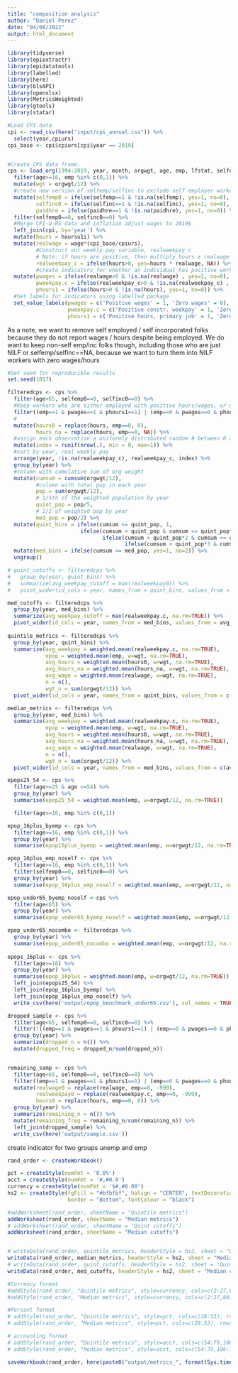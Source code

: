 ```yaml
---
title: "composition analysis"
author: "Daniel Perez"
date: "04/08/2022"
output: html_document
---
```


```r
library(tidyverse)
library(epiextractr)
library(epidatatools)
library(labelled)
library(here)
library(blsAPI)
library(openxlsx)
library(MetricsWeighted)
library(gtools)
library(statar)
```


```r
#Load CPI data
cpi <- read_csv(here("input/cpi_annual.csv")) %>% 
  select(year,cpiurs)
cpi_base <- cpi$cpiurs[cpi$year == 2019] 


#Create CPS data frame. 
cps <- load_org(1994:2019, year, month, orgwgt, age, emp, lfstat, selfemp, selfinc, hoursu1, hoursu1i, hoursvary, paidhre, wage, wageotc, weekpay, mind16, mocc10) %>%
  filter(age>=16, emp %in% c(0,1)) %>%
  mutate(wgt = orgwgt/12) %>% 
  #create new version of selfemp/selfinc to exclude self employer workers
  mutate(selfemp0 = ifelse(selfemp==1 & !is.na(selfemp), yes=1, no=0),
         selfinc0 = ifelse(selfinc==1 & !is.na(selfinc), yes=1, no=0),
         paidhre = ifelse(paidhre==1 & !is.na(paidhre), yes=1, no=0)) %>%
  filter(selfemp0==0, selfinc0==0) %>%
  #Merge CPI-U-RS data and inflation adjust wages to 2019$
  left_join(cpi, by='year') %>% 
  mutate(hours = hoursu1i) %>% 
  mutate(realwage = wage*(cpi_base/cpiurs),
         #Construct our weekly pay variable, realweekpay_c
         # Note: if hours are positive, then multiply hours x realwage. Otherwise assign realweekpay_c == NA
         realweekpay_c = ifelse(hours>0, yes=hours * realwage, NA)) %>% 
         #create indicators for whether an individual has positive work hours, weekly pay, and/or wages
  mutate(pwages = ifelse(realwage>0 & !is.na(realwage) , yes=1, no=0), 
         pweekpay.c = ifelse(realweekpay_c>0 & !is.na(realweekpay_c) , yes=1, no=0),
         phours1 = ifelse(hours>0 & !is.na(hours), yes=1, no=0)) %>%
  #Set labels for indicators using labelled package
  set_value_labels(pwages = c('Positive wages' = 1, 'Zero wages' = 0),
                   pweekpay.c = c('Positive constr. weekpay' = 1, 'Zero constr. weekpay' = 0),
                   phours1 = c('Positive hours, primary job' = 1, 'Zero hours' =0))

```


As a note, we want to remove self employed / self incorporated folks because they do not report wages / hours despite being employed. We do want to keep non-self emp/inc folks though, including those who are just NILF or selfemp/selfinc==NA, because we want to turn them into NILF workers with zero wages/hours

```r

#Set seed for reproducible results
set.seed(1017)

filteredcps <- cps %>% 
  filter(age<65, selfemp0==0, selfinc0==0) %>% 
  #Keep workers who are either employed with positive hours/wages, or unemployed with zero hours/wages. No other combinations.
  filter((emp==1 & pwages==1 & phours1==1) | (emp==0 & pwages==0 & phours1==0)) %>% 
  #
  mutate(hours0 = replace(hours, emp==0, 0),
         hours_na = replace(hours, emp==0, NA)) %>%
  #assign each observation a uniformly distributed random # between 0 and 1
  mutate(index = runif(nrow(.), min = 0, max=1)) %>%  
  #sort by year, real weekly pay
  arrange(year, !is.na(realweekpay_c), realweekpay_c, index) %>%
  group_by(year) %>% 
  #column with cumulative sum of org weight
  mutate(cumsum = cumsum(orgwgt/12), 
         #column with total pop in each year
         pop = sum(orgwgt/12), 
         # 1/5th of the weighted population by year
         quint_pop = pop/5,
         # 1/2 of weighted pop by year
         med_pop = pop/2) %>% 
  mutate(quint_bins = ifelse(cumsum <= quint_pop, 1,
                       ifelse(cumsum > quint_pop & cumsum <= quint_pop*2, 2,
                              ifelse(cumsum > quint_pop*2 & cumsum <= quint_pop*3, 3,
                                     ifelse(cumsum > quint_pop*3 & cumsum <= quint_pop*4, 4, 5))))) %>%
  mutate(med_bins = ifelse(cumsum <= med_pop, yes=1, no=2)) %>% 
  ungroup()

# quint_cutoffs <- filteredcps %>% 
#   group_by(year, quint_bins) %>% 
#   summarize(avg_weekpay_cutoff = max(realweekpay0)) %>% 
#   pivot_wider(id_cols = year, names_from = quint_bins, values_from = avg_weekpay_cutoff)

med_cutoffs <- filteredcps %>% 
  group_by(year, med_bins) %>% 
  summarize(avg_weekpay_cutoff = max(realweekpay.c, na.rm=TRUE)) %>% 
  pivot_wider(id_cols = year, names_from = med_bins, values_from = avg_weekpay_cutoff)
  
quintile_metrics <- filteredcps %>%
  group_by(year, quint_bins) %>%
  summarize(avg_weekpay = weighted.mean(realweekpay.c, na.rm=TRUE),
            epop = weighted.mean(emp, w=wgt, na.rm=TRUE),
            avg_hours = weighted.mean(hours0, w=wgt, na.rm=TRUE),
            avg_hours_na = weighted.mean(hours_na, w=wgt, na.rm=TRUE),
            avg_wage = weighted.mean(realwage, w=wgt, na.rm=TRUE),
            n = n(),
            wgt_n = sum(orgwgt/12)) %>% 
  pivot_wider(id_cols = year, names_from = quint_bins, values_from = c(avg_wage, avg_hours, avg_hours_na, avg_weekpay, epop, n, wgt_n))

median_metrics <- filteredcps %>% 
  group_by(year, med_bins) %>% 
  summarize(avg_weekpay = weighted.mean(realweekpay.c, na.rm=TRUE),
            epop = weighted.mean(emp, w=wgt, na.rm=TRUE),
            avg_hours = weighted.mean(hours0, w=wgt, na.rm=TRUE),
            avg_hours_na = weighted.mean(hours_na, w=wgt, na.rm=TRUE),
            avg_wage = weighted.mean(realwage, w=wgt, na.rm=TRUE),
            n = n(),
            wgt_n = sum(orgwgt/12)) %>% 
  pivot_wider(id_cols = year, names_from = med_bins, values_from = c(avg_wage, avg_hours, avg_hours_na, avg_weekpay, epop, n, wgt_n))

```

```r

epops25_54 <- cps %>% 
  filter(age>=25 & age <=54) %>% 
  group_by(year) %>% 
  summarise(epop25_54 = weighted.mean(emp, w=orgwgt/12, na.rm=TRUE))

  filter(age>=16, emp %in% c(0,1))

epop_16plus_byemp <- cps %>% 
  filter(age>=16, emp %in% c(0,1)) %>% 
  group_by(year) %>% 
  summarise(epop16plus_byemp = weighted.mean(emp, w=orgwgt/12, na.rm=TRUE))

epop_16plus_emp_noself <- cps %>% 
  filter(age>=16, emp %in% c(0,1)) %>% 
  filter(selfemp0==0, selfinc0==0) %>% 
  group_by(year) %>% 
  summarise(epop_16plus_emp_noself = weighted.mean(emp, w=orgwgt/12, na.rm=TRUE))

epop_under65_byemp_noself <-cps %>% 
  filter(age<65) %>% 
  group_by(year) %>% 
  summarise(epop_under65_byemp_noself = weighted.mean(emp, w=orgwgt/12, na.rm=TRUE))

epop_under65_nocombo <- filteredcps %>% 
  group_by(year) %>% 
  summarise(epop_under65_nocombo = weighted.mean(emp, w=orgwgt/12, na.rm=TRUE))
      
epops_16plus <- cps %>% 
  filter(age>=16) %>% 
  group_by(year) %>% 
  summarise(epop_16plus = weighted.mean(emp, w=orgwgt/12, na.rm=TRUE)) %>% 
  left_join(epops25_54) %>%
  left_join(epop_16plus_byemp) %>% 
  left_join(epop_16plus_emp_noself) %>% 
  write_csv(here('output/epop_benchmark_under65.csv'), col_names = TRUE)

```


```r
dropped_sample <- cps %>% 
  filter(age<65, selfemp0==0, selfinc0==0) %>% 
  filter(!((emp==1 & pwages==1 & phours1==1) | (emp==0 & pwages==0 & phours1==0))) %>% 
  group_by(year) %>% 
  summarize(dropped_n = n()) %>% 
  mutate(dropped_freq = dropped_n/sum(dropped_n))


remaining_samp <- cps %>% 
  filter(age<65, selfemp0==0, selfinc0==0) %>% 
  filter((emp==1 & pwages==1 & phours1==1) | (emp==0 & pwages==0 & phours1==0)) %>% 
  mutate(realwage0 = replace(realwage, emp==0, -999),
         realweekpay0 = replace(realweekpay.c, emp==0, -999),
         hours0 = replace(hours, emp==0, 0)) %>% 
  group_by(year) %>% 
  summarize(remaining_n = n()) %>% 
  mutate(remaining_freq = remaining_n/sum(remaining_n)) %>% 
  left_join(dropped_sample) %>% 
  write_csv(here('output/sample.csv'))

```

create indicator for two groups unemp and emp


```r

rand_order <- createWorkbook()

pct = createStyle(numFmt = '0.0%')
acct = createStyle(numFmt = '#,#0.0')
currency = createStyle(numFmt = '$#,#0.00') 
hs2 <- createStyle(fgFill = "#bfbfbf", halign = "CENTER", textDecoration = "Bold",
                   border = "Bottom", fontColour = "black")

#addWorksheet(rand_order, sheetName = "Quintile metrics")
addWorksheet(rand_order, sheetName = "Median metrics")
# addWorksheet(rand_order, sheetName = "Quint cutoffs")
addWorksheet(rand_order, sheetName = "Median cutoffs")


# writeData(rand_order, quintile_metrics, headerStyle = hs2, sheet = "Quintile metrics", startCol = 1, startRow = 1, colNames = TRUE)
writeData(rand_order, median_metrics, headerStyle = hs2, sheet = "Median metrics", startCol = 1, startRow = 1, colNames = TRUE)
# writeData(rand_order, quint_cutoffs, headerStyle = hs2, sheet = "Quint cutoffs", startCol = 1, startRow = 1, colNames = TRUE)
writeData(rand_order, med_cutoffs, headerStyle = hs2, sheet = "Median cutoffs", startCol = 1, startRow = 1, colNames = TRUE)

#Currency format
#addStyle(rand_order, "Quintile metrics", style=currency, cols=c(2:27,80:105), rows=2:(nrow(quintile_metrics)+1), gridExpand=TRUE)
#addStyle(rand_order, "Median metrics", style=currency, cols=c(2:27,80:105), rows=2:(nrow(median_metrics)+1), gridExpand=TRUE)

#Percent format
# addStyle(rand_order, "Quintile metrics", style=pct, cols=c(28:53), rows=2:(nrow(quintile_metrics)+1), gridExpand=TRUE)
# addStyle(rand_order, "Median metrics", style=pct, cols=c(28:53), rows=2:(nrow(median_metrics)+1), gridExpand=TRUE)

# accounting format
# addStyle(rand_order, "Quintile metrics", style=acct, cols=c(54:79,106:157), rows=2:(nrow(quintile_metrics)+1), gridExpand=TRUE)
# addStyle(rand_order, "Median metrics", style=acct, cols=c(54:79,106:157), rows=2:(nrow(median_metrics)+1), gridExpand=TRUE)

saveWorkbook(rand_order, here(paste0("output/metrics_", format(Sys.time(), "%d-%b-%Y %H.%M"), ".xlsx")))
```
